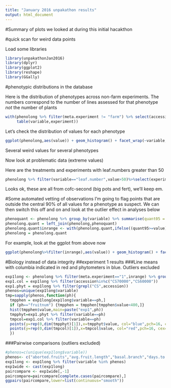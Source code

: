```yaml
---
title: "January 2016 unpakathon results"
output: html_document
---
```


#Summary of plots we looked at during this initial hacakthon

#quick scan for weird data points

Load some libraries

```r
library(unpakathonJan2016)
library(dplyr)
library(ggplot2)
library(reshape)
library(GGally)
```

#phenotypic distributions in the database

Here is the distribution of phenotypes across non-farm experiments.  The numbers correspond to the number of lines assessed for that phenotype *not* the number of plants

```r
with(phenolong %>% filter(meta.experiment != "farm") %>% select(accession,experiment,variable) %>% distinct(),
     table(variable,experiment))
```



Let's check the distribution of values for each phenotype

```r

ggplot(phenolong,aes(value)) + geom_histogram() + facet_wrap(~variable,scales = "free",ncol=4)

```

Several weird values for several phenotypes

Now look at problematic data (extreme values)

Here are the treatments and experiments with leaf.numbers greater than 50

```r
phenolong %>% filter(variable=="leaf.number",value>50)%>%select(experiment,treatment)%>%distinct()
```

Looks ok, these are all from cofc-second (big pots and fert), we'll keep em.

#Some automated vetting of observations
I'm going to flag points that are outside the central 90% of all values for a phenotype as suspect.  We can then switch this off and on and look at the outlier effect in analyses below
```r

phenoquant <- phenolong %>% group_by(variable) %>% summarise(quant05 = quantile(value,0.05,na.rm=T),quant95 = quantile(value,0.95,na.rm=T))
phenolong.quant = left_join(phenolong,phenoquant)
phenolong.quant$inrange <- with(phenolong.quant,ifelse((quant95>=value)&(quant05<=value),TRUE,FALSE))
phenolong = phenolong.quant
```

For example, look at the ggplot from above now
```r
ggplot(phenolong%>%filter(inrange),aes(value)) + geom_histogram() + facet_wrap(~variable,scales = "free",ncol=4)
```



#Biology instead of data integrity
##experiment 1 results
###Line means with columbia indicated in red and phytometers in blue.  Outliers excluded

```r
exp1long <- phenolong %>% filter(meta.experiment=="1",inrange) %>% group_by(variable,accession) %>% summarise(value=mean(value,na.rm=T)) 
exp1.col = exp1long %>% filter(accession%in%c("CS70000","CS60000"))
exp1.phyt = exp1long %>% filter(grepl("CS",accession))
phenos=unique(exp1long$variable)
tmp=sapply(phenos,function(ph){
  tmpphen = exp1long[exp1long$variable==ph,]
  if (ph=="fruitnum") {tmpphen = tmpphen[tmpphen$value<400,]}
  hist(tmpphen$value,main=paste("exp1",ph))
  tmpphyt=exp1.phyt %>% filter(variable==ph)
  tmpcol=exp1.col %>% filter(variable==ph)
  points(y=rep(0,dim(tmpphyt)[1]),x=tmpphyt$value, col="blue",pch=16, cex=1.1) #phytometers
  points(y=rep(0,dim(tmpcol)[1]),x=tmpcol$value, col="red",pch=16, cex=1.1) # columbia especially
  })

```

###Pairwise comparisons (outliers excluded)

```r
#phenos=c(unique(exp1long$variable))
phenos<- c("aborted.fruits","avg.fruit.length","basal.branch","days.to.bolt","diameter.at.bolt","fruitnum","germinants.14d","inflorescence.height", "ttl.maininfl.branch")
exp1long <- exp1long %>% filter(variable %in% phenos)
exp1wide <- cast(exp1long)
paircompare <- exp1wide[,-1]
paircompare=paircompare[complete.cases(paircompare),]
ggpairs(paircompare,lower=list(continuous="smooth"))
```


